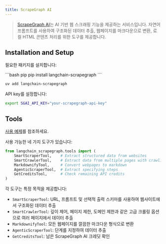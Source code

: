 ```yaml
---
title: ScrapeGraph AI
---
```


>[ScrapeGraph AI](https://scrapegraphai.com)는 AI 기반 웹 스크래핑 기능을 제공하는 서비스입니다.
>자연어 프롬프트를 사용하여 구조화된 데이터 추출, 웹페이지를 마크다운으로 변환, 로컬 HTML 콘텐츠 처리를 위한 도구를 제공합니다.

## Installation and Setup

필요한 패키지를 설치합니다:

<CodeGroup>
```bash pip
pip install langchain-scrapegraph
```

```bash uv
uv add langchain-scrapegraph
```
</CodeGroup>

API key를 설정합니다:

```bash
export SGAI_API_KEY="your-scrapegraph-api-key"
```

## Tools

[사용 예제](/oss/integrations/tools/scrapegraph)를 참조하세요.

사용 가능한 네 가지 도구가 있습니다:

```python
from langchain_scrapegraph.tools import (
    SmartScraperTool,    # Extract structured data from websites
    SmartCrawlerTool,    # Extract data from multiple pages with crawling
    MarkdownifyTool,     # Convert webpages to markdown
    AgenticScraperTool,  # Extract specifying steps
    GetCreditsTool,      # Check remaining API credits
)
```

각 도구는 특정 목적을 제공합니다:

- `SmartScraperTool`: URL, 프롬프트 및 선택적 출력 스키마를 사용하여 웹사이트에서 구조화된 데이터 추출
- `SmartCrawlerTool`: 깊이 제어, 페이지 제한, 도메인 제한과 같은 고급 크롤링 옵션으로 여러 페이지에서 데이터 추출
- `MarkdownifyTool`: 모든 웹페이지를 깔끔한 마크다운 형식으로 변환
- `AgenticScraperTool`: 단계를 지정하여 데이터 추출
- `GetCreditsTool`: 남은 ScrapeGraph AI 크레딧 확인
